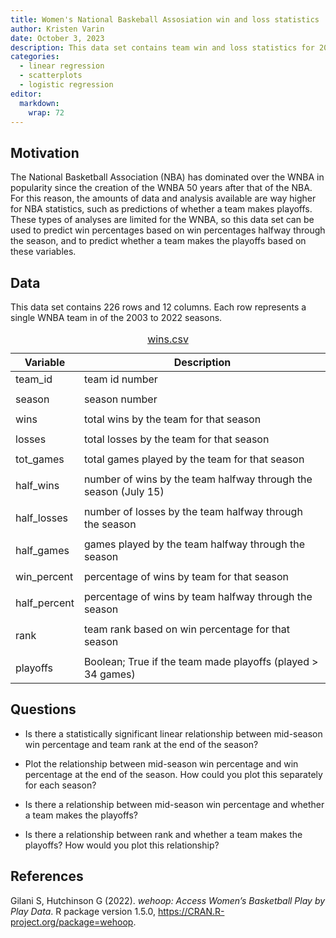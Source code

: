 ```yaml
---
title: Women's National Baskeball Assosiation win and loss statistics
author: Kristen Varin
date: October 3, 2023
description: This data set contains team win and loss statistics for 20 WNBA 
categories:
  - linear regression
  - scatterplots
  - logistic regression
editor: 
  markdown: 
    wrap: 72
---
```


## Motivation

The National Basketball Association (NBA) has dominated over the WNBA in
popularity since the creation of the WNBA 50 years after that of the
NBA. For this reason, the amounts of data and analysis available are way
higher for NBA statistics, such as predictions of whether a team makes
playoffs. These types of analyses are limited for the WNBA, so this data
set can be used to predict win percentages based on win percentages
halfway through the season, and to predict whether a team makes the
playoffs based on these variables.

## Data

This data set contains 226 rows and 12 columns. Each row represents a
single WNBA team in of the 2003 to 2022 seasons.

| Variable     | Description                                                     |
|--------------|-----------------------------------------------------------------|
| team_id      | team id number                                                  |
|              |                                                                 |
| season       | season number                                                   |
|              |                                                                 |
| wins         | total wins by the team for that season                          |
|              |                                                                 |
| losses       | total losses by the team for that season                        |
|              |                                                                 |
| tot_games    | total games played by the team for that season                  |
|              |                                                                 |
| half_wins    | number of wins by the team halfway through the season (July 15) |
|              |                                                                 |
| half_losses  | number of losses by the team halfway through the season         |
|              |                                                                 |
| half_games   | games played by the team halfway through the season             |
|              |                                                                 |
| win_percent  | percentage of wins by team for that season                      |
|              |                                                                 |
| half_percent | percentage of wins by team halfway through the season           |
|              |                                                                 |
| rank         | team rank based on win percentage for that season               |
|              |                                                                 |
| playoffs     | Boolean; True if the team made playoffs (played \> 34 games)    |

: [wins.csv](../data/wins.csv)

## Questions

-   Is there a statistically significant linear relationship between
    mid-season win percentage and team rank at the end of the season?

-   Plot the relationship between mid-season win percentage and win
    percentage at the end of the season. How could you plot this
    separately for each season?

-   Is there a relationship between mid-season win percentage and
    whether a team makes the playoffs?

-   Is there a relationship between rank and whether a team makes the
    playoffs? How would you plot this relationship?

## References

Gilani S, Hutchinson G (2022). *wehoop: Access Women's Basketball Play
by Play Data*. R package version 1.5.0,
<https://CRAN.R-project.org/package=wehoop>.
